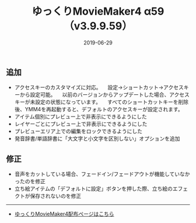 ﻿---
title: ゆっくりMovieMaker4 α59 （v3.9.9.59）
date: 2019-06-29
tags: [YMM4,お知らせ]
---
## 追加
- アクセスキーのカスタマイズに対応。
　設定→ショートカット→アクセスキーから設定可能。
　以前のバージョンからアップデートした場合、アクセスキーが未設定の状態になっています。
　すべてのショートカットキーを削除後、YMM4を再起動すると、デフォルトのアクセスキーが設定されます。
- アイテム個別にプレビュー上で非表示にできるようにした
- レイヤーごとにプレビュー上で非表示にできるようにした
- プレビューエリア上での編集をロックできるようにした
- 発音辞書/単語辞書に「大文字と小文字を区別しない」オプションを追加
## 修正
- 音声をカットしている場合、フェードイン/フェードアウトが機能していなかったのを修正
- 立ち絵アイテムの「デフォルトに設定」ボタンを押した際、立ち絵のエフェクトが保存されないのを修正

---

- [ゆっくりMovieMaker4配布ページはこちら](/ymm4/)